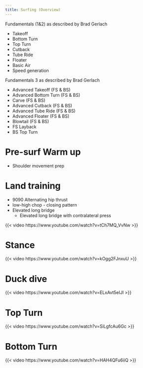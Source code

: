 ```yaml
---
title: Surfing (Overview)
---
```



Fundamentals (1&2) as described by Brad Gerlach

- Takeoff
- Bottom Turn
- Top Turn
- Cutback
- Tube Ride
- Floater
- Basic Air
- Speed generation

Fundamentals 3 as described by Brad Gerlach

- Advanced Takeoff (FS & BS)
- Advanced Bottom Turn (FS & BS)
- Carve (FS & BS)
- Advanced Cutback (FS & BS)
- Advanced Tube Ride (FS & BS)
- Advanced Floater (FS & BS)
- Blowtail (FS & BS)
- FS Layback
- BS Top Turn


# Pre-surf Warm up

- Shoulder movement prep

# Land training

- 9090 Alternating hip thrust
- low-high chop - closing pattern
- Elevated long bridge
    - Elevated long bridge with contralateral press

{{< video https://www.youtube.com/watch?v=tCh7MQ_VvNw >}}

# Stance

{{< video https://www.youtube.com/watch?v=kOgg2FJnxuU >}}

# Duck dive
{{< video https://www.youtube.com/watch?v=ELxAvt5eIJI >}}


# Top Turn

{{< video https://www.youtube.com/watch?v=SiLgfcAu6Gc >}}

# Bottom Turn

{{< video https://www.youtube.com/watch?v=HAH4QFu6iiQ >}}

